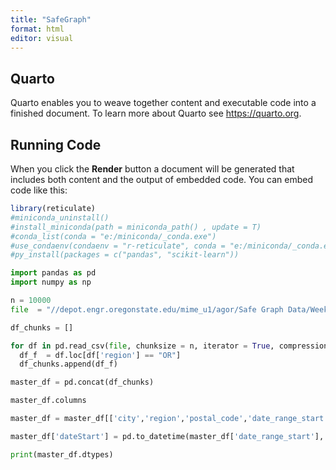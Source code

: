 ```yaml
---
title: "SafeGraph"
format: html
editor: visual
---
```


## Quarto

Quarto enables you to weave together content and executable code into a finished document. To learn more about Quarto see <https://quarto.org>.

## Running Code

When you click the **Render** button a document will be generated that includes both content and the output of embedded code. You can embed code like this:

```r
library(reticulate)
#miniconda_uninstall()
#install_miniconda(path = miniconda_path() , update = T)
#conda_list(conda = "e:/miniconda/_conda.exe")
#use_condaenv(condaenv = "r-reticulate", conda = "e:/miniconda/_conda.exe")
#py_install(packages = c("pandas", "scikit-learn"))

```

```python

import pandas as pd
import numpy as np

n = 10000
file  = "//depot.engr.oregonstate.edu/mime_u1/agor/Safe Graph Data/Weekly Patterns/2020_Weekly_Patterns/2020-01-06-weekly-patterns.csv.gz"

df_chunks = []

for df in pd.read_csv(file, chunksize = n, iterator = True, compression='gzip'):
  df_f  = df.loc[df['region'] == "OR"]
  df_chunks.append(df_f)

master_df = pd.concat(df_chunks)

master_df.columns

master_df = master_df[['city','region','postal_code','date_range_start', 'date_range_end','raw_visit_counts','raw_visitor_counts','visits_by_day', 'visits_by_each_hour', 'poi_cbg', 'visitor_home_cbgs', 'visitor_daytime_cbgs', 'visitor_country_of_origin', 'distance_from_home', 'median_dwell']]

master_df['dateStart'] = pd.to_datetime(master_df['date_range_start'], format='%Y%m%d%H%M%S')

print(master_df.dtypes)
```

``` .R
```

```r

```

```python

```
